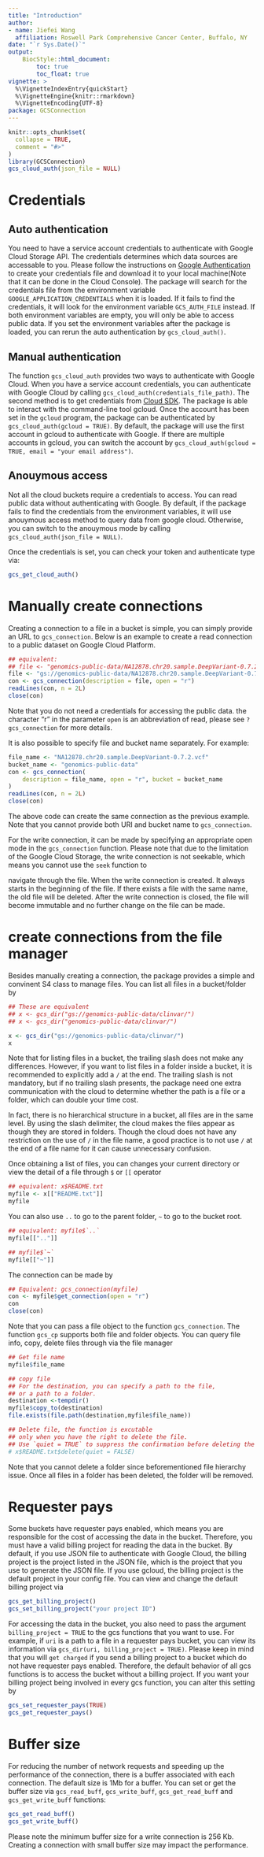 ```yaml
---
title: "Introduction"
author: 
- name: Jiefei Wang
  affiliation: Roswell Park Comprehensive Cancer Center, Buffalo, NY
date: "`r Sys.Date()`"
output:
    BiocStyle::html_document:
        toc: true
        toc_float: true
vignette: >
  %\VignetteIndexEntry{quickStart}
  %\VignetteEngine{knitr::rmarkdown}
  %\VignetteEncoding{UTF-8}
package: GCSConnection
---
```



```r
knitr::opts_chunk$set(
  collapse = TRUE,
  comment = "#>"
)
library(GCSConnection)
gcs_cloud_auth(json_file = NULL)
```
# Credentials

## Auto authentication

You need to have a service account credentials to authenticate with
Google Cloud Storage API. The credentials determines which data
sources are accessable to you. Please follow the instructions on
[Google Authentication][] to create your credentials file and download
it to your local machine(Note that it can be done in the Cloud
Console).  The package will search for the credentials file from the
environment variable `GOOGLE_APPLICATION_CREDENTIALS` when it is
loaded. If it fails to find the credentials, it will look for the
environment variable `GCS_AUTH_FILE` instead. If both environment
variables are empty, you will only be able to access public data.  If
you set the environment variables after the package is loaded, you can
rerun the auto authentication by `gcs_cloud_auth()`.

## Manual authentication

The function `gcs_cloud_auth` provides two ways to authenticate with
Google Cloud. When you have a service account credentials, you can
authenticate with Google Cloud by calling
`gcs_cloud_auth(credentials_file_path)`. The second method is to get
credentials from [Cloud SDK][]. The package is able to interact with
the command-line tool gcloud. Once the account has been set in the
`gcloud` program, the package can be authenticated by
`gcs_cloud_auth(gcloud = TRUE)`. By default, the package will use the
first account in gcloud to authenticate with Google. If there are
multiple accounts in gcloud, you can switch the account by
`gcs_cloud_auth(gcloud = TRUE, email = "your email address")`.

## Anouymous access

Not all the cloud buckets require a credentials to access. You can
read public data without authenticating with Google. By default, if
the package fails to find the credentials from the environment
variables, it will use anouymous access method to query data from
google cloud. Otherwise, you can switch to the anouymous mode by
calling `gcs_cloud_auth(json_file = NULL)`.

Once the credentials is set, you can check your token and authenticate
type via:

```r
gcs_get_cloud_auth()
```

[Cloud SDK]: https://cloud.google.com/sdk/

[Google Authentication]: https://cloud.google.com/docs/authentication/production


# Manually create connections

Creating a connection to a file in a bucket is simple, you can simply
provide an URL to `gcs_connection`. Below is an example to create a
read connection to a public dataset on Google Cloud Platform.

```r
## equivalent:
## file <- "genomics-public-data/NA12878.chr20.sample.DeepVariant-0.7.2.vcf"
file <- "gs://genomics-public-data/NA12878.chr20.sample.DeepVariant-0.7.2.vcf"
con <- gcs_connection(description = file, open = "r")
readLines(con, n = 2L)
close(con)
```

Note that you do not need a credentials for accessing the public data.
the character "r" in the parameter `open` is an abbreviation of read,
please see `?gcs_connection` for more details.

It is also possible to specify file and bucket name separately. For
example:

```r
file_name <- "NA12878.chr20.sample.DeepVariant-0.7.2.vcf"
bucket_name <- "genomics-public-data"
con <- gcs_connection(
    description = file_name, open = "r", bucket = bucket_name
)
readLines(con, n = 2L)
close(con)
```

The above code can create the same connection as the previous
example. Note that you cannot provide both URI and bucket name to
`gcs_connection`.

For the write connection, it can be made by specifying an appropriate
open mode in the `gcs_connection` function. Please note that due to
the limitation of the Google Cloud Storage, the write connection is
not seekable, which means you cannot use the `seek` function to

navigate through the file. When the write connection is created.  It
always starts in the beginning of the file. If there exists a file
with the same name, the old file will be deleted. After the write
connection is closed, the file will become immutable and no further
change on the file can be made.

# create connections from the file manager

Besides manually creating a connection, the package provides a simple
and convinent S4 class to manage files. You can list all files in a
bucket/folder by

```r
## These are equivalent
## x <- gcs_dir("gs://genomics-public-data/clinvar/")
## x <- gcs_dir("genomics-public-data/clinvar/")

x <- gcs_dir("gs://genomics-public-data/clinvar/")
x
```

Note that for listing files in a bucket, the trailing slash does not
make any differences. However, if you want to list files in a folder
inside a bucket, it is recommended to explicitly add a `/` at the
end. The trailing slash is not mandatory, but if no trailing slash
presents, the package need one extra communication with the cloud to
determine whether the path is a file or a folder, which can double
your time cost.

In fact, there is no hierarchical structure in a bucket, all files are
in the same level. By using the slash delimiter, the cloud makes the
files appear as though they are stored in folders. Though the cloud
does not have any restriction on the use of `/` in the file name, a
good practice is to not use `/` at the end of a file name for it can
cause unnecessary confusion.

Once obtaining a list of files, you can changes your current directory
or view the detail of a file through `$` or `[[` operator

```r
## equivalent: x$README.txt
myfile <- x[["README.txt"]]
myfile
```

You can also use `..` to go to the parent folder, `~` to go to the bucket root.

```r
## equivalent: myfile$`..`
myfile[[".."]]

## myfile$`~`
myfile[["~"]]
```

The connection can be made by

```r
## Equivalent: gcs_connection(myfile)
con <- myfile$get_connection(open = "r")
con
close(con)
```

Note that you can pass a file object to the function `gcs_connection`. The function `gcs_cp` supports both file and folder objects. You can query file info, copy, delete files through via the file manager

```r
## Get file name
myfile$file_name

## copy file
## For the destination, you can specify a path to the file, 
## or a path to a folder.
destination <-tempdir()
myfile$copy_to(destination)
file.exists(file.path(destination,myfile$file_name))

## Delete file, the function is excutable 
## only when you have the right to delete the file.
## Use `quiet = TRUE` to suppress the confirmation before deleting the file.
# x$README.txt$delete(quiet = FALSE)
```

Note that you cannot delete a folder since beforementioned file
hierarchy issue. Once all files in a folder has been deleted, the
folder will be removed.

# Requester pays
Some buckets have requester pays enabled, which means you are responsible for the cost of accessing the data in the bucket. Therefore, you must have a valid billing project for reading the data in the bucket. By default, if you use JSON file to authenticate with Google Cloud, the billing project is the project listed in the JSON file, which is the project that you use to generate the JSON file. If you use gcloud, the billing project is the default project in your config file. You can view and change the default billing project via
```r
gcs_get_billing_project()
gcs_set_billing_project("your project ID")
```
For accessing the data in the bucket, you also need to pass the argument `billing_project = TRUE` to the gcs functions that you want to use. For example, if `uri` is a path to a file in a requester pays bucket, you can view its information via `gcs_dir(uri, billing_project = TRUE)`. Please keep in mind that you will `get charged` if you send a billing project to a bucket which do not have requester pays enabled. Therefore, the default behavior of all gcs functions is to access the bucket without a billing project. If you want your billing project being involved in every gcs function, you can alter this setting by
```r
gcs_set_requester_pays(TRUE)
gcs_get_requester_pays()
```


# Buffer size

For reducing the number of network requests and speeding up the
performance of the connection, there is a buffer associated with each
connection. The default size is 1Mb for a buffer. You can set or get
the buffer size via `gcs_read_buff`, `gcs_write_buff`,
`gcs_get_read_buff` and `gcs_get_write_buff` functions:

```r
gcs_get_read_buff()
gcs_get_write_buff()
```

Please note the minimum buffer size for a write connection is 256
Kb. Creating a connection with small buffer size may impact the
performance.


